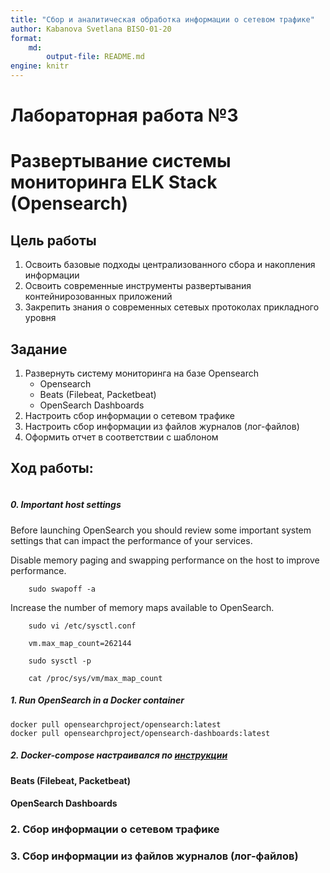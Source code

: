 ```yaml
---
title: "Сбор и аналитическая обработка информации о сетевом трафике"
author: Kabanova Svetlana BISO-01-20
format:
    md:
        output-file: README.md
engine: knitr
---
```


# Лабораторная работа №3
# Развертывание системы мониторинга ELK Stack (Opensearch)

## Цель работы
1. Освоить базовые подходы централизованного сбора и накопления информации
2. Освоить современные инструменты развертывания контейнирозованных приложений
3. Закрепить знания о современных сетевых протоколах прикладного уровня

## Задание
1. Развернуть систему мониторинга на базе Opensearch
    - Opensearch
    - Beats (Filebeat, Packetbeat)
    - OpenSearch Dashboards
2. Настроить сбор информации о сетевом трафике
3. Настроить сбор информации из файлов журналов (лог-файлов)
4. Оформить отчет в соответствии с шаблоном


## Ход работы:
```r
```
##### 0. Important host settings

Before launching OpenSearch you should review some important system settings that can impact the performance of your services.

Disable memory paging and swapping performance on the host to improve performance.
```
    sudo swapoff -a
```

Increase the number of memory maps available to OpenSearch.
```
    sudo vi /etc/sysctl.conf

    vm.max_map_count=262144

    sudo sysctl -p

    cat /proc/sys/vm/max_map_count
```
##### 1. Run OpenSearch in a Docker container
```
docker pull opensearchproject/opensearch:latest
docker pull opensearchproject/opensearch-dashboards:latest
```
##### 2. Docker-compose  настраивался по [инструкции](https://opensearch.org/docs/latest/install-and-configure/install-opensearch/docker/) 

#### Beats (Filebeat, Packetbeat)
#### OpenSearch Dashboards
### 2. Сбор информации о сетевом трафике
### 3. Сбор информации из файлов журналов (лог-файлов)


